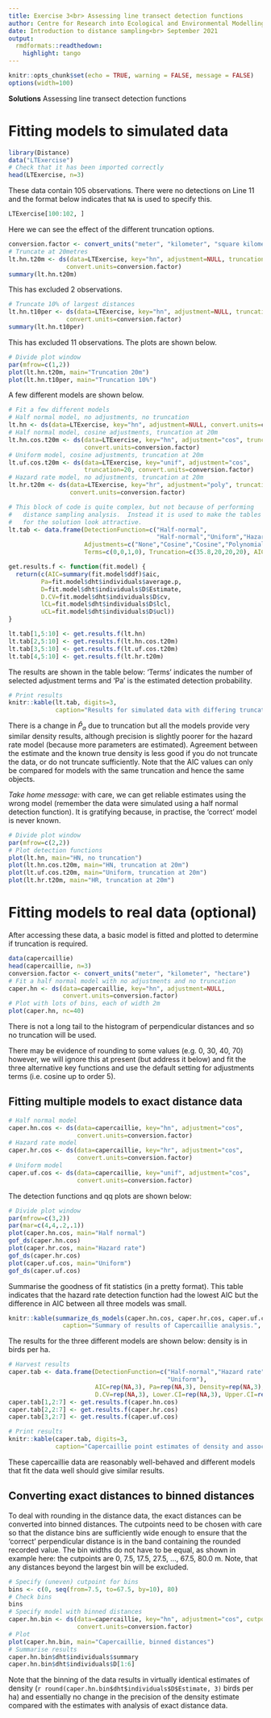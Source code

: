 ---
title: Exercise 3<br> Assessing line transect detection functions
author: Centre for Research into Ecological and Environmental Modelling <br> **University of St Andrews**
date: Introduction to distance sampling<br> September 2021
output: 
  rmdformats::readthedown:
    highlight: tango
---

```{r setup, include=FALSE}
knitr::opts_chunk$set(echo = TRUE, warning = FALSE, message = FALSE)
options(width=100)
```

<div class="alert  alert-success">
  <strong>Solutions</strong> Assessing line transect detection functions
</div>

# Fitting models to simulated data

```{r, echo=TRUE, eval=TRUE, message=FALSE}
library(Distance)
data("LTExercise")
# Check that it has been imported correctly
head(LTExercise, n=3)
```

These data contain 105 observations. There were no detections on Line 11 and the format below indicates that `NA` is used to specify this. 

```{r}
LTExercise[100:102, ]
```

Here we can see the effect of the different truncation options.

```{r, message=FALSE}
conversion.factor <- convert_units("meter", "kilometer", "square kilometer")
# Truncate at 20metres
lt.hn.t20m <- ds(data=LTExercise, key="hn", adjustment=NULL, truncation=20, 
                convert.units=conversion.factor)
summary(lt.hn.t20m)
```

This has excluded 2 observations. 

```{r, message=FALSE}
# Truncate 10% of largest distances
lt.hn.t10per <- ds(data=LTExercise, key="hn", adjustment=NULL, truncation="10%", 
                convert.units=conversion.factor)
summary(lt.hn.t10per)
```

This has excluded 11 observations. The plots are shown below.

```{r, echo=TRUE, eval=TRUE}
# Divide plot window
par(mfrow=c(1,2))
plot(lt.hn.t20m, main="Truncation 20m")
plot(lt.hn.t10per, main="Truncation 10%")
```

A few different models are shown below.  

```{r, echo=TRUE, eval=TRUE, message=FALSE}
# Fit a few different models
# Half normal model, no adjustments, no truncation
lt.hn <- ds(data=LTExercise, key="hn", adjustment=NULL, convert.units=conversion.factor)
# Half normal model, cosine adjustments, truncation at 20m
lt.hn.cos.t20m <- ds(data=LTExercise, key="hn", adjustment="cos", truncation=20, 
                     convert.units=conversion.factor)
# Uniform model, cosine adjustments, truncation at 20m
lt.uf.cos.t20m <- ds(data=LTExercise, key="unif", adjustment="cos", 
                     truncation=20, convert.units=conversion.factor)
# Hazard rate model, no adjustments, truncation at 20m
lt.hr.t20m <- ds(data=LTExercise, key="hr", adjustment="poly", truncation=20,
                 convert.units=conversion.factor)
```

```{r, echo=FALSE, eval=TRUE}
# This block of code is quite complex, but not because of performing
#   distance sampling analysis.  Instead it is used to make the tables
#   for the solution look attractive.
lt.tab <- data.frame(DetectionFunction=c("Half-normal",
                                         "Half-normal","Uniform","Hazard rate"),
                     Adjustments=c("None","Cosine","Cosine","Polynomial"), 
                     Terms=c(0,0,1,0), Truncation=c(35.8,20,20,20), AIC=rep(NA,4), Pa=rep(NA,4), Density=rep(NA,4), D.CV=rep(NA,4), Lower.CI=rep(NA,4), Upper.CI=rep(NA,4))

get.results.f <- function(fit.model) {   
  return(c(AIC=summary(fit.model$ddf)$aic,
         Pa=fit.model$dht$individuals$average.p,
         D=fit.model$dht$individuals$D$Estimate,
         D.CV=fit.model$dht$individuals$D$cv,
         lCL=fit.model$dht$individuals$D$lcl,
         uCL=fit.model$dht$individuals$D$ucl))
}

lt.tab[1,5:10] <- get.results.f(lt.hn)
lt.tab[2,5:10] <- get.results.f(lt.hn.cos.t20m)
lt.tab[3,5:10] <- get.results.f(lt.uf.cos.t20m)
lt.tab[4,5:10] <- get.results.f(lt.hr.t20m)
```

The results are shown in the table below: 'Terms' indicates the number of selected adjustment terms and 'Pa' is the estimated detection probability. 

```{r, echo=FALSE, eval=TRUE}
# Print results
knitr::kable(lt.tab, digits=3,
             caption="Results for simulated data with differing truncation and detection functions.")
```

There is a change in $\hat P_a$ due to truncation but all the models provide very similar density results, although precision is slightly poorer for the hazard rate model (because more parameters are estimated). Agreement between the estimate and the known true density is less good if you do not truncate the data, or do not truncate sufficiently. Note that the AIC values can only be compared for models with the same truncation and hence the same objects. 

*Take home message:* with care, we can get reliable estimates using the wrong model (remember the data were simulated using a half normal detection function). It is gratifying because, in practise, the 'correct' model is never known.

```{r, echo=TRUE, eval=TRUE}
# Divide plot window
par(mfrow=c(2,2))
# Plot detection functions
plot(lt.hn, main="HN, no truncation")
plot(lt.hn.cos.t20m, main="HN, truncation at 20m")
plot(lt.uf.cos.t20m, main="Uniform, truncation at 20m")
plot(lt.hr.t20m, main="HR, truncation at 20m")
```

# Fitting models to real data (optional)

After accessing these data, a basic model is fitted and plotted to determine if truncation is required. 

```{r, fig.height=4, fig.width=4, message=FALSE}
data(capercaillie)
head(capercaillie, n=3)
conversion.factor <- convert_units("meter", "kilometer", "hectare")
# Fit a half normal model with no adjustments and no truncation
caper.hn <- ds(data=capercaillie, key="hn", adjustment=NULL, 
               convert.units=conversion.factor)
# Plot with lots of bins, each of width 2m
plot(caper.hn, nc=40)
```

There is not a long tail to the histogram of perpendicular distances and so no truncation will be used. 

There may be evidence of rounding to some values (e.g. 0, 30, 40, 70) however, we will ignore this at present (but address it below) and fit the three alternative key functions and use the default setting for adjustments terms (i.e. cosine up to order 5). 

## Fitting multiple models to exact distance data

```{r, message=FALSE}
# Half normal model 
caper.hn.cos <- ds(data=capercaillie, key="hn", adjustment="cos",
                   convert.units=conversion.factor)
# Hazard rate model  
caper.hr.cos <- ds(data=capercaillie, key="hr", adjustment="cos",
                   convert.units=conversion.factor)
# Uniform model  
caper.uf.cos <- ds(data=capercaillie, key="unif", adjustment="cos",
                   convert.units=conversion.factor)
```

The detection functions and qq plots are shown below:

```{r, echo=TRUE, eval=TRUE, results="hide"}
# Divide plot window
par(mfrow=c(3,2))
par(mar=c(4,4,.2,.1))
plot(caper.hn.cos, main="Half normal")
gof_ds(caper.hn.cos)
plot(caper.hr.cos, main="Hazard rate")
gof_ds(caper.hr.cos)
plot(caper.uf.cos, main="Uniform")
gof_ds(caper.uf.cos)
```

Summarise the goodness of fit statistics (in a pretty format). This table indicates that the hazard rate detection function had the lowest AIC but the difference in AIC between all three models was small. 

```{r}
knitr::kable(summarize_ds_models(caper.hn.cos, caper.hr.cos, caper.uf.cos, output="plain"),
               caption="Summary of results of Capercaillie analysis.", digits = 3)
```

The results for the three different models are shown below: density is in birds per ha.  

```{r, echo=FALSE, eval=TRUE}
# Harvest results
caper.tab <- data.frame(DetectionFunction=c("Half-normal","Hazard rate",
                                            "Uniform"), 
                        AIC=rep(NA,3), Pa=rep(NA,3), Density=rep(NA,3), 
                        D.CV=rep(NA,3), Lower.CI=rep(NA,3), Upper.CI=rep(NA,3))
caper.tab[1,2:7] <- get.results.f(caper.hn.cos)
caper.tab[2,2:7] <- get.results.f(caper.hr.cos)
caper.tab[3,2:7] <- get.results.f(caper.uf.cos)

# Print results
knitr::kable(caper.tab, digits=3,
             caption="Capercaillie point estimates of density and associated measures of precision.")
```

These capercaillie data are reasonably well-behaved and different models that fit the data well should give similar results. 

## Converting exact distances to binned distances

To deal with rounding in the distance data, the exact distances can be converted into binned distances. The cutpoints need to be chosen with care so that the distance bins are sufficiently wide enough to ensure that the 'correct' perpendicular distance is in the band containing the rounded recorded value. The bin widths do not have to be equal, as shown in example here: the cutpoints are 0, 7.5, 17.5, 27.5, ..., 67.5, 80.0 m. Note, that any distances beyond the largest bin will be excluded.

```{r, echo=TRUE, eval=TRUE, fig.width=5, fig.height=4, message=FALSE}
# Specify (uneven) cutpoint for bins
bins <- c(0, seq(from=7.5, to=67.5, by=10), 80)
# Check bins
bins
# Specify model with binned distances
caper.hn.bin <- ds(data=capercaillie, key="hn", adjustment="cos", cutpoints=bins,
                   convert.units=conversion.factor)
# Plot
plot(caper.hn.bin, main="Capercaillie, binned distances")
# Summarise results
caper.hn.bin$dht$individuals$summary
caper.hn.bin$dht$individuals$D[1:6]
```

Note that the binning of the data results in virtually identical estimates of density (`r round(caper.hn.bin$dht$individuals$D$Estimate, 3)` birds per ha) and essentially no change in the precision of the density estimate compared with the estimates with analysis of exact distance data.